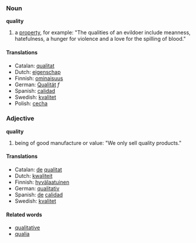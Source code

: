 ===Noun===
'''quality'''
#a [[property]], for example: "The qualities of an evildoer include meanness, hatefulness, a hunger for violence and a love for the spilling of blood."

====Translations====
*Catalan: [[qualitat]]
*Dutch: [[eigenschap]]
*Finnish: [[ominaisuus]]
*German: [[Qualität]] ''f''
*Spanish: [[calidad]]
*Swedish: [[kvalitet]]
*Polish: [[cecha]]

===Adjective===
'''quality'''
#being of good manufacture or value: "We only sell quality products."

====Translations====
*Catalan: [[de]] [[qualitat]]
*Dutch: [[kwaliteit]]
*Finnish: [[hyvälaatuinen]]
*German: [[qualitativ]]
*Spanish: [[de]] [[calidad]]
*Swedish: [[kvalitet]]

==== Related words ====
*[[qualitative]]
*[[qualia]]